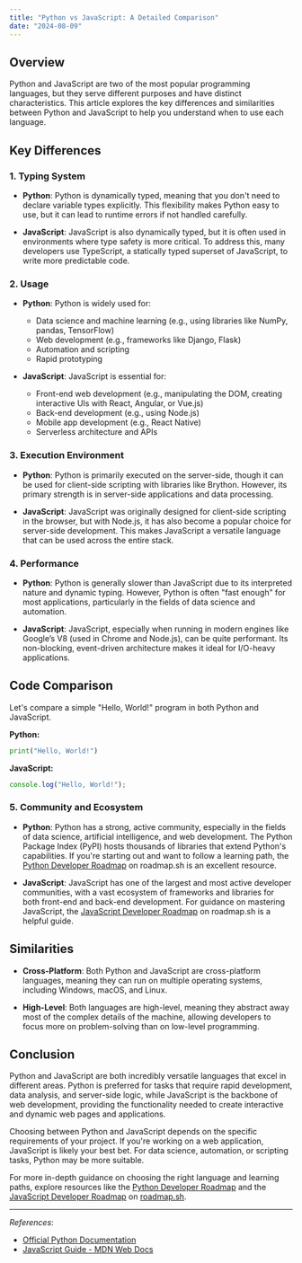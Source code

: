 ```yaml
---
title: "Python vs JavaScript: A Detailed Comparison"
date: "2024-08-09"
---
```


## Overview

Python and JavaScript are two of the most popular programming languages, but they serve different purposes and have distinct characteristics. This article explores the key differences and similarities between Python and JavaScript to help you understand when to use each language.

## Key Differences

### 1. **Typing System**

- **Python**: Python is dynamically typed, meaning that you don't need to declare variable types explicitly. This flexibility makes Python easy to use, but it can lead to runtime errors if not handled carefully.

- **JavaScript**: JavaScript is also dynamically typed, but it is often used in environments where type safety is more critical. To address this, many developers use TypeScript, a statically typed superset of JavaScript, to write more predictable code.

### 2. **Usage**

- **Python**: Python is widely used for:
  - Data science and machine learning (e.g., using libraries like NumPy, pandas, TensorFlow)
  - Web development (e.g., frameworks like Django, Flask)
  - Automation and scripting
  - Rapid prototyping

- **JavaScript**: JavaScript is essential for:
  - Front-end web development (e.g., manipulating the DOM, creating interactive UIs with React, Angular, or Vue.js)
  - Back-end development (e.g., using Node.js)
  - Mobile app development (e.g., React Native)
  - Serverless architecture and APIs

### 3. **Execution Environment**

- **Python**: Python is primarily executed on the server-side, though it can be used for client-side scripting with libraries like Brython. However, its primary strength is in server-side applications and data processing.

- **JavaScript**: JavaScript was originally designed for client-side scripting in the browser, but with Node.js, it has also become a popular choice for server-side development. This makes JavaScript a versatile language that can be used across the entire stack.

### 4. **Performance**

- **Python**: Python is generally slower than JavaScript due to its interpreted nature and dynamic typing. However, Python is often "fast enough" for most applications, particularly in the fields of data science and automation.

- **JavaScript**: JavaScript, especially when running in modern engines like Google’s V8 (used in Chrome and Node.js), can be quite performant. Its non-blocking, event-driven architecture makes it ideal for I/O-heavy applications.

## Code Comparison

Let's compare a simple "Hello, World!" program in both Python and JavaScript.

**Python:**

```python
print("Hello, World!")
```

**JavaScript:**

```javascript
console.log("Hello, World!");
```

### 5. **Community and Ecosystem**

- **Python**: Python has a strong, active community, especially in the fields of data science, artificial intelligence, and web development. The Python Package Index (PyPI) hosts thousands of libraries that extend Python's capabilities. If you're starting out and want to follow a learning path, the [Python Developer Roadmap](https://roadmap.sh/python) on roadmap.sh is an excellent resource.

- **JavaScript**: JavaScript has one of the largest and most active developer communities, with a vast ecosystem of frameworks and libraries for both front-end and back-end development. For guidance on mastering JavaScript, the [JavaScript Developer Roadmap](https://roadmap.sh/javascript) on roadmap.sh is a helpful guide.

## Similarities

- **Cross-Platform**: Both Python and JavaScript are cross-platform languages, meaning they can run on multiple operating systems, including Windows, macOS, and Linux.

- **High-Level**: Both languages are high-level, meaning they abstract away most of the complex details of the machine, allowing developers to focus more on problem-solving than on low-level programming.

## Conclusion

Python and JavaScript are both incredibly versatile languages that excel in different areas. Python is preferred for tasks that require rapid development, data analysis, and server-side logic, while JavaScript is the backbone of web development, providing the functionality needed to create interactive and dynamic web pages and applications.

Choosing between Python and JavaScript depends on the specific requirements of your project. If you're working on a web application, JavaScript is likely your best bet. For data science, automation, or scripting tasks, Python may be more suitable.

For more in-depth guidance on choosing the right language and learning paths, explore resources like the [Python Developer Roadmap](https://roadmap.sh/python) and the [JavaScript Developer Roadmap](https://roadmap.sh/javascript) on [roadmap.sh](https://roadmap.sh).

---

*References*:
- [Official Python Documentation](https://docs.python.org/3/)
- [JavaScript Guide - MDN Web Docs](https://developer.mozilla.org/en-US/docs/Web/JavaScript/Guide)

<RelatedComparisons
    currentLanguages='Python-JavaScript'
/>
